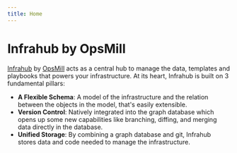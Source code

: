 ```yaml
---
title: Home
---
```


# Infrahub by OpsMill

[Infrahub](https://github.com/opsmill/infrahub) by [OpsMill](https://opsmill.com) acts as a central hub to manage the data, templates and playbooks that powers your infrastructure. At its heart, Infrahub is built on 3 fundamental pillars:

- **A Flexible Schema**: A model of the infrastructure and the relation between the objects in the model, that's easily extensible.
- **Version Control**: Natively integrated into the graph database which opens up some new capabilities like branching, diffing, and merging data directly in the database.
- **Unified Storage**: By combining a graph database and git, Infrahub stores data and code needed to manage the infrastructure.
